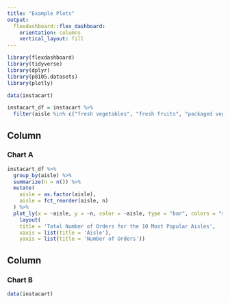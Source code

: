 ```yaml
---
title: "Example Plots"
output: 
  flexdashboard::flex_dashboard:
    orientation: columns
    vertical_layout: fill
---
```


```r
library(flexdashboard)
library(tidyverse)
library(dplyr)
library(p8105.datasets)
library(plotly)

data(instacart)

instacart_df = instacart %>%
  filter(aisle %in% c("fresh vegetables", "fresh fruits", "packaged vegetables fruits",  "yogurt", "packaged cheese", "water seltzer sparkling water", "milk", "chips pretzels",  "soy lactosefree"))

```

Column {data-width=650}
-----------------------------------------------------------------------

### Chart A

```r

instacart_df %>% 
  group_by(aisle) %>%
  summarize(n = n()) %>%
  mutate(
    aisle = as.factor(aisle),
    aisle = fct_reorder(aisle, n)
  ) %>%
  plot_ly(x = ~aisle, y = ~n, color = ~aisle, type = "bar", colors = "viridis") %>%
    layout(
    title = 'Total Number of Orders for the 10 Most Popular Aisles', 
    xaxis = list(title = 'Aisle'),
    yaxis = list(title = 'Number of Orders'))


```

Column {data-width=350}
-----------------------------------------------------------------------

### Chart B

```r


data(instacart)

instacart_df = instacart %>%
  filter(aisle %in% c("fresh vegetables", "fresh fruits", "packaged vegetables fruits",  "yogurt", "packaged cheese", "water seltzer sparkling water", "milk", "chips pretzels",  "soy lactosefree"))

instacart_df %>%
  filter(product_name %in% c("Baby Brie", "Cheddar Cheese", "Arugula")) %>%
  plot_ly(y = ~order_hour_of_day, 
          color = ~product_name, 
          type = "box", 
          colors = "viridis") %>% 
  layout(
    title = 'Distribution of Order Times by Aisle', 
    xaxis = list(title = 'Order Day of Week'),
    yaxis = list(title = 'Order Hour of Day', range = c(0,24)))


```

### Chart C

```r

instacart_df %>% tail()

instacart_df %>%
  filter(product_name %in% c("Baby Brie", "Cheese, Asiago")) %>%
  plot_ly(
  x = ~days_since_prior_order, y = ~order_hour_of_day, type = "scatter", mode = "markers",
  color = ~product_name) %>%
    layout(
    title = 'Scatterplot of Days Since Prior Order vs Order Hour of Day', 
    xaxis = list(title = 'Days Since Prior Order'),
    yaxis = list(title = 'Order Hour of Day', range = c(0,24)))

```

```r

rmarkdown::render("dashboard_template.Rmd", output_format = "flexdashboard::flex_dashboard")

```


